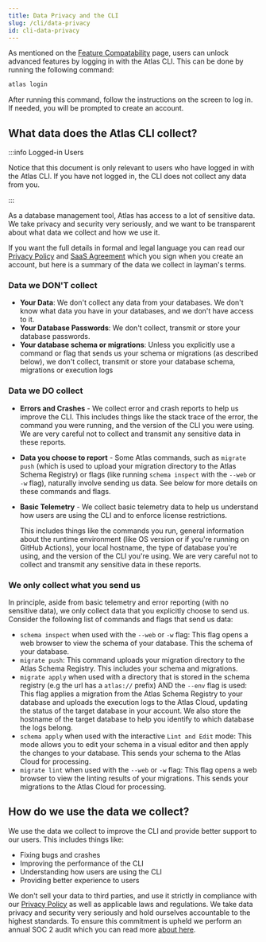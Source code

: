 ```yaml
---
title: Data Privacy and the CLI
slug: /cli/data-privacy
id: cli-data-privacy
---
```

As mentioned on the [Feature Compatability](/features) page, users can unlock advanced features by logging in with the
Atlas CLI. This can be done by running the following command:

```bash
atlas login
```

After running this command, follow the instructions on the screen to log in. If needed, you will be prompted
to create an account.

## What data does the Atlas CLI collect?

:::info Logged-in Users

Notice that this document is only relevant to users who have logged in with the Atlas CLI. If you have not logged in,
the CLI does not collect any data from you.

:::

As a database management tool, Atlas has access to a lot of sensitive data. We take privacy and security very seriously,
and we want to be transparent about what data we collect and how we use it.

If you want the full details in formal and legal language you can read our [Privacy Policy](https://ariga.io/legal/privacy)
and [SaaS Agreement](https://ariga.io/legal/saas) which you sign when you create an account, but here is a summary of
the data we collect in layman's terms.

### Data we DON'T collect

* **Your Data**: We don't collect any data from your databases. We don't know what data you have in your databases,
  and we don't have access to it.
* **Your Database Passwords**: We don't collect, transmit or store your database passwords.
* **Your database schema or migrations**: Unless you explicitly use a command or flag that sends us your schema or
  migrations (as described below), we don't collect, transmit or store your database schema, migrations or execution logs

### Data we DO collect

* **Errors and Crashes** - We collect error and crash reports to help us improve the CLI. This includes things like the
  stack trace of the error, the command you were running, and the version of the CLI you were using. We are very careful
  not to collect and transmit any sensitive data in these reports.
* **Data you choose to report** - Some Atlas commands, such as `migrate push` (which is used to upload your migration
  directory to the Atlas Schema Registry) or flags (like running `schema inspect` with the `--web` or `-w` flag), naturally
  involve sending us data. See below for more details on these commands and flags.
* **Basic Telemetry** - We collect basic telemetry data to help us understand how users are using the CLI and to enforce
  license restrictions.

  This includes things like the commands you run, general information about the runtime environment (like OS version
  or if you're running on GitHub Actions), your local hostname, the type of database you're using, and the version
  of the  CLI you're using. We are very careful not to collect and transmit any sensitive data in these reports.

### We only collect what you send us

In principle, aside from basic telemetry and error reporting (with no sensitive data), we only collect data that you
explicitly choose to send us. Consider the following list of commands and flags that send us data:

* `schema inspect` when used with the `--web` or `-w` flag: This flag opens a web browser to view the schema of your
  database. This the schema of your database.
* `migrate push`: This command uploads your migration directory to the Atlas Schema Registry. This includes your schema
  and migrations.
* `migrate apply` when used with a directory that is stored in the schema registry (e.g the url has a `atlas://` prefix)
  AND the `--env` flag is used: This flag applies a migration from the Atlas Schema Registry to your database and uploads
  the execution logs to the Atlas Cloud, updating the status of the target database in your account. We also store the
  hostname of the target database to help you identify to which database the logs belong.
* `schema apply` when used with the interactive `Lint and Edit` mode: This mode allows you to edit your schema in a
  visual editor and then apply the changes to your database. This sends your schema to the Atlas Cloud for processing.
* `migrate lint` when used with the `--web` or `-w` flag: This flag opens a web browser to view the linting results of
  your migrations. This sends your migrations to the Atlas Cloud for processing.

## How do we use the data we collect?

We use the data we collect to improve the CLI and provide better support to our users. This includes things like:

* Fixing bugs and crashes
* Improving the performance of the CLI
* Understanding how users are using the CLI
* Providing better experience to users

We don't sell your data to third parties, and use it strictly in compliance with our [Privacy Policy](https://ariga.io/legal/privacy)
as well as applicable laws and regulations.  We take data privacy and security very seriously and hold ourselves accountable
to the highest standards.  To ensure this commitment is upheld we perform an annual SOC 2 audit which you can read more
[about here](https://ariga.io/announcing-soc2-compliance-for-atlas-cloud/).